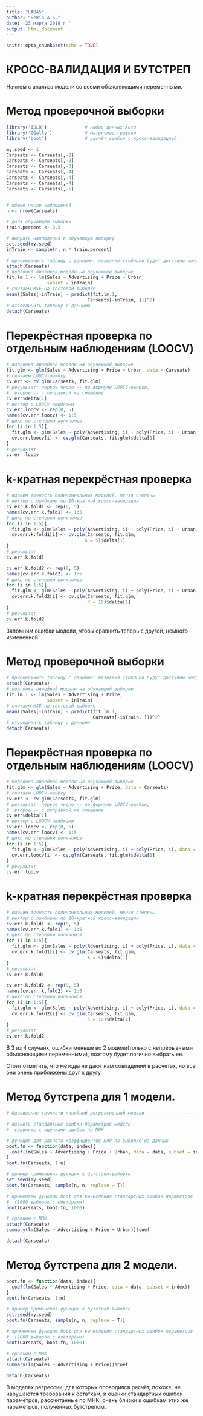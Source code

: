 ---
title: "LABA5"
author: "Semin A.S."
date: '23 марта 2018 г '
output: html_document
---

```{r setup, include=FALSE}
knitr::opts_chunk$set(echo = TRUE)
```
# КРОСС-ВАЛИДАЦИЯ И БУТСТРЕП

Начнем с анализа модели со всеми объясняющими переменными.

# Метод проверочной выборки


```{r, echo=FALSE}
library('ISLR')              # набор данных Auto
library('GGally')            # матричные графики
library('boot')              # расчёт ошибки с кросс-валидацией

my.seed <- 1
Carseats <- Carseats[,-2]
Carseats <- Carseats[,-2]
Carseats <- Carseats[,-3]
Carseats <- Carseats[,-4]
Carseats <- Carseats[,-4]
Carseats <- Carseats[,-4]
Carseats <- Carseats[,-5]


# общее число наблюдений
n <- nrow(Carseats)

# доля обучающей выборки
train.percent <- 0.5

# выбрать наблюдения в обучающую выборку
set.seed(my.seed)
inTrain <- sample(n, n * train.percent)

# присоединить таблицу с данными: названия стоблцов будут доступны напрямую
attach(Carseats)
# подгонка линейной модели на обучающей выборке
fit.lm.1 <- lm(Sales ~ Advertising + Price + Urban, 
               subset = inTrain)
# считаем MSE на тестовой выборке
mean((Sales[-inTrain] - predict(fit.lm.1,
                              Carseats[-inTrain, ]))^2)
# отсоединить таблицу с данными
detach(Carseats)
```

# Перекрёстная проверка по отдельным наблюдениям (LOOCV)

```{r, echo=FALSE}
# подгонка линейной модели на обучающей выборке
fit.glm <- glm(Sales ~ Advertising + Price + Urban, data = Carseats)
# считаем LOOCV-ошибку
cv.err <- cv.glm(Carseats, fit.glm)
# результат: первое число -- по формуле LOOCV-ошибки,
#  второе -- с поправкой на смещение
cv.err$delta[1]
# вектор с LOOCV-ошибками
cv.err.loocv <- rep(0, 5)
names(cv.err.loocv) <- 1:5
# цикл по степеням полиномов
for (i in 1:5){
  fit.glm <- glm(Sales ~ poly(Advertising, i) + poly(Price, i) + Urban, data = Carseats)
  cv.err.loocv[i] <- cv.glm(Carseats, fit.glm)$delta[1]
}
# результат
cv.err.loocv
```

# k-кратная перекрёстная проверка
```{r, echo=FALSE}
# оценим точность полиномиальных моделей, меняя степень
# вектор с ошибками по 10-кратной кросс-валидации
cv.err.k.fold1 <- rep(0, 5)
names(cv.err.k.fold1) <- 1:5
# цикл по степеням полиномов
for (i in 1:5){
  fit.glm <- glm(Sales ~ poly(Advertising, i) + poly(Price, i) + Urban, data = Carseats)
  cv.err.k.fold1[i] <- cv.glm(Carseats, fit.glm,
                             K = 5)$delta[1]
}
# результат
cv.err.k.fold1

cv.err.k.fold2 <- rep(0, 5)
names(cv.err.k.fold2) <- 1:5
# цикл по степеням полиномов
for (i in 1:5){
  fit.glm <- glm(Sales ~ poly(Advertising, i) + poly(Price, i) + Urban, data = Carseats)
  cv.err.k.fold2[i] <- cv.glm(Carseats, fit.glm,
                              K = 10)$delta[1]
}
# результат
cv.err.k.fold2
```

Запомним ошибки модели, чтобы сравнить теперь с другой, немного измененной.

# Метод проверочной выборки


```{r, echo=FALSE}
# присоединить таблицу с данными: названия стоблцов будут доступны напрямую
attach(Carseats)
# подгонка линейной модели на обучающей выборке
fit.lm.1 <- lm(Sales ~ Advertising + Price, 
               subset = inTrain)
# считаем MSE на тестовой выборке
mean((Sales[-inTrain] - predict(fit.lm.1,
                                Carseats[-inTrain, ]))^2)
# отсоединить таблицу с данными
detach(Carseats)
```

# Перекрёстная проверка по отдельным наблюдениям (LOOCV)

```{r, echo=FALSE}
# подгонка линейной модели на обучающей выборке
fit.glm <- glm(Sales ~ Advertising + Price, data = Carseats)
# считаем LOOCV-ошибку
cv.err <- cv.glm(Carseats, fit.glm)
# результат: первое число -- по формуле LOOCV-ошибки,
#  второе -- с поправкой на смещение
cv.err$delta[1]
# вектор с LOOCV-ошибками
cv.err.loocv <- rep(0, 5)
names(cv.err.loocv) <- 1:5
# цикл по степеням полиномов
for (i in 1:5){
  fit.glm <- glm(Sales ~ poly(Advertising, i) + poly(Price, i), data = Carseats)
  cv.err.loocv[i] <- cv.glm(Carseats, fit.glm)$delta[1]
}
# результат
cv.err.loocv
```

# k-кратная перекрёстная проверка
```{r, echo=FALSE}
# оценим точность полиномиальных моделей, меняя степень
# вектор с ошибками по 10-кратной кросс-валидации
cv.err.k.fold1 <- rep(0, 5)
names(cv.err.k.fold1) <- 1:5
# цикл по степеням полиномов
for (i in 1:5){
  fit.glm <- glm(Sales ~ poly(Advertising, i) + poly(Price, i), data = Carseats)
  cv.err.k.fold1[i] <- cv.glm(Carseats, fit.glm,
                              K = 5)$delta[1]
}
# результат
cv.err.k.fold1

cv.err.k.fold2 <- rep(0, 5)
names(cv.err.k.fold2) <- 1:5
# цикл по степеням полиномов
for (i in 1:5){
  fit.glm <- glm(Sales ~ poly(Advertising, i) + poly(Price, i), data = Carseats)
  cv.err.k.fold2[i] <- cv.glm(Carseats, fit.glm,
                              K = 10)$delta[1]
}
# результат
cv.err.k.fold2
```

В 3 из 4 случаях, ошибки меньше во 2 модели(только с непрерывными объясняющими переменными), поэтому будет логично выбрать ее.

Стоит отметить, что методы не дают нам совпадений в расчетах, но все они очень приближены друг к другу.

# Метод бутстрепа для 1 модели.

```{r, echo=FALSE}
# Оценивание точности линейной регрессионной модели ----------------------------

# оценить стандартные ошибки параметров модели 
#  сравнить с оценками ошибок по МНК

# функция для расчёта коэффициентов ПЛР по выборке из данных
boot.fn <- function(data, index){
  coef(lm(Sales ~ Advertising + Price + Urban, data = data, subset = index))
}
boot.fn(Carseats, 1:n)

# пример применения функции к бутстреп-выборке
set.seed(my.seed)
boot.fn(Carseats, sample(n, n, replace = T))

# применяем функцию boot для вычисления стандартных ошибок параметров
#  (1000 выборок с повторами)
boot(Carseats, boot.fn, 1000)

# сравним с МНК
attach(Carseats)
summary(lm(Sales ~ Advertising + Price + Urban))$coef

detach(Carseats)
```


# Метод бутстрепа для 2 модели.

```{r,echo=FALSE}
boot.fn <- function(data, index){
  coef(lm(Sales ~ Advertising + Price, data = data, subset = index))
}
boot.fn(Carseats, 1:n)

# пример применения функции к бутстреп-выборке
set.seed(my.seed)
boot.fn(Carseats, sample(n, n, replace = T))

# применяем функцию boot для вычисления стандартных ошибок параметров
#  (1000 выборок с повторами)
boot(Carseats, boot.fn, 1000)

# сравним с МНК
attach(Carseats)
summary(lm(Sales ~ Advertising + Price))$coef

detach(Carseats)
```


В моделях регрессии, для которых проводился расчёт, похоже, не нарушаются требования к остаткам, и оценки стандартных ошибок параметров, рассчитанные по МНК, очень близки к ошибкам этих же параметров, полученных бутстрепом.